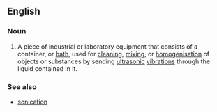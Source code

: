 ==English==

===Noun===
{{en-noun}}

# {{label|en|laboratory|industry}} A piece of industrial or laboratory equipment that consists of a container, or [[bath]], used for [[cleaning]], [[mixing]], or [[homogenisation]] of objects or substances by sending [[ultrasonic]] [[vibrations]] through the liquid contained in it.

===See also===
* [[sonication]]